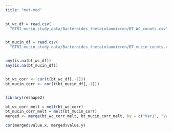 ```yaml
---
title: "met-mod"
---
```


```r


bt_wc_df = read.csv(
  "BTRI_mucin_study_data/Bacteroides_thetaiotaomicron/BT_WC_counts.csv")


bt_mucin_df = read.csv(
  "BTRI_mucin_study_data/Bacteroides_thetaiotaomicron/BT_mucin_counts.csv")


any(is.na(bt_wc_df))
any(is.na(bt_mucin_df))


bt_wc_corr <- cor(t(bt_wc_df[,-1]))
bt_mucin_corr <- cor(t(bt_mucin_df[,-1]))


library(reshape2)

bt_wc_corr_melt = melt(bt_wc_corr)
bt_mucin_corr_melt = melt(bt_mucin_corr)
merged <- merge(bt_wc_corr_melt, bt_mucin_corr_melt, by = c("Var1", "Var2"))

cor(merged$value.x, merged$value.y)



```
